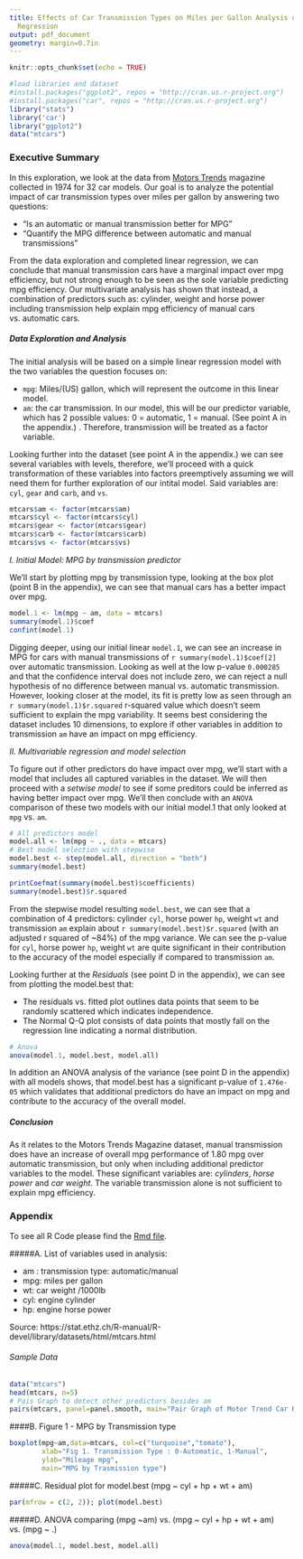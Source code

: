 ```yaml
---
title: Effects of Car Transmission Types on Miles per Gallon Analysis using Linear
  Regression
output: pdf_document
geometry: margin=0.7in
---
```


```r
knitr::opts_chunk$set(echo = TRUE)
```

```r
#load libraries and dataset
#install.packages("ggplot2", repos = "http://cran.us.r-project.org")
#install.packages("car", repos = "http://cran.us.r-project.org")
library("stats")
library('car')
library("ggplot2")
data("mtcars")
```
### Executive Summary
In this exploration, we look at the data from [Motors Trends](https://stat.ethz.ch/R-manual/R-devel/library/datasets/html/mtcars.html) magazine collected in 1974 for 32 car models. Our goal is to analyze the potential impact of car transmission types over miles per gallon by answering two questions:

- “Is an automatic or manual transmission better for MPG”
- "Quantify the MPG difference between automatic and manual transmissions"

From the data exploration and completed linear regression, we can conclude that manual transmission cars have a marginal impact over mpg efficiency, but not strong enough to be seen as the sole variable predicting mpg efficiency. Our multivariate analysis has shown that instead, a combination of predictors such as: cylinder, weight and horse power including transmission help explain mpg efficiency of manual cars vs. automatic cars.

##### Data Exploration and Analysis
The initial analysis will be based on a simple linear regression model with the two variables the question focuses on:

- `mpg`: Miles/(US) gallon, which will represent the outcome in this linear model.
- `am`: the car transmission. In our model, this will be our predictor variable, which has 2 possible values: 0 = automatic, 1 = manual. (See point A in the appendix.) . Therefore, transmission will be treated as a factor variable.

Looking further into the dataset (see point A in the appendix.) we can see several variables with levels, therefore, we'll proceed with a quick transformation of these variables into factors preemptively assuming we will need them for further exploration of our intital model. Said variables are: `cyl`, `gear` and `carb`, and `vs`.
```r
mtcars$am <- factor(mtcars$am)
mtcars$cyl <- factor(mtcars$cyl)
mtcars$gear <- factor(mtcars$gear)
mtcars$carb <- factor(mtcars$carb)
mtcars$vs <- factor(mtcars$vs)
```

*I. Initial Model: MPG by transmission predictor*

We'll start by plotting mpg by transmission type, looking at the box plot (point B in the appendix), we can see that manual cars has a better impact over mpg.
```r
model.1 <- lm(mpg ~ am, data = mtcars)
summary(model.1)$coef
confint(model.1)
```
Digging deeper, using our initial linear `model.1`, we can see an increase in MPG for cars with manual transmissions of `r summary(model.1)$coef[2]` over automatic transmission. Looking as well at the low p-value `0.000285` and that the confidence interval does not include zero, we can reject a null hypothesis of no difference between manual vs. automatic transmission. However, looking closer at the model, its fit is pretty low as seen through an 
`r summary(model.1)$r.squared` r-squared value which doesn't seem sufficient to explain the mpg variability. 
It seems best considering the dataset includes 10 dimensions, to explore if other variables in addition to transmission `am` have an impact on mpg efficiency.

*II. Multivariable regression and model selection*

To figure out if other predictors do have impact over mpg, we'll start with a model that includes all captured variables in the dataset. 
We will then proceed with a *setwise model* to see if some preditors could be inferred as having better impact over mpg.
We'll then conclude with an `ANOVA` comparison of these two models with our initial model.1 that only looked at `mpg` vs. `am`.
```r
# All predictors model
model.all <- lm(mpg ~ ., data = mtcars) 
# Best model selection with stepwise
model.best <- step(model.all, direction = "both")
summary(model.best)
```

```r
printCoefmat(summary(model.best)$coefficients)
summary(model.best)$r.squared
```
From the stepwise model resulting `model.best`, we can see that a combination of 4 predictors: cylinder `cyl`, horse power `hp`, weight `wt` and transmission `am` explain about `r summary(model.best)$r.squared` (with an adjusted r squared of ~84%) of the mpg variance. We can see the p-value for `cyl`, horse power `hp`, weight `wt` are quite significant in their contribution to the accuracy of the model especially if compared to transmission `am`. 

Looking further at the *Residuals* (see point D in the appendix), we can see from plotting the model.best that:

- The residuals vs. fitted plot outlines data points that seem to be randomly scattered which indicates independence.
- The Normal Q-Q plot consists of data points that mostly fall on the regression line indicating a normal distribution.

```r
# Anova
anova(model.1, model.best, model.all)
```
In addition an ANOVA analysis of the variance (see point D in the appendix) with all models shows, that model.best has a significant p-value of `1.476e-05` which validates that additional predictors do have an impact on mpg and contribute to the accuracy of the overall model.

##### Conclusion
As it relates to the Motors Trends Magazine dataset, manual transmission does have an increase of overall mpg performance of 1.80 mpg over automatic transmission, but only when including additional predictor variables to the model. These significant variables are: *cylinders*, *horse power* and *car weight*. The variable transmission alone is not sufficient to explain mpg efficiency.


\newpage

### Appendix
To see all R Code please find the [Rmd file](https://github.com/minitelle/RegMod/blob/master/motorstrend.Rmd).

#####A. List of variables used in analysis:

- am : transmission type: automatic/manual
- mpg: miles per gallon
- wt: car weight /1000lb
- cyl: engine cylinder
- hp: engine horse power

Source: https://stat.ethz.ch/R-manual/R-devel/library/datasets/html/mtcars.html

###### Sample Data
```r
data("mtcars")
head(mtcars, n=5)
# Pais Graph to detect other predictors besides am
pairs(mtcars, panel=panel.smooth, main="Pair Graph of Motor Trend Car Road Tests")
```

####B. Figure 1 - MPG by Transmission type
```r
boxplot(mpg~am,data=mtcars, col=c("turquoise","tomato"),
        xlab="Fig 1. Transmission Type : 0-Automatic, 1-Manual",
        ylab="Mileage mpg",
        main="MPG by Trasmission type")
```

#####C. Residual plot for model.best (mpg ~ cyl + hp + wt + am)
```r
par(mfrow = c(2, 2)); plot(model.best)
```

#####D. ANOVA comparing (mpg ~am) vs. (mpg ~ cyl + hp + wt + am) vs. (mpg ~ .)
```r
anova(model.1, model.best, model.all)
```
